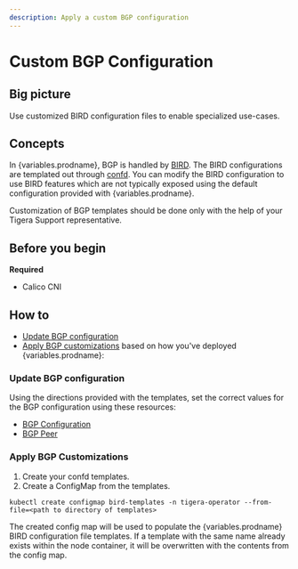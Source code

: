 ```yaml
---
description: Apply a custom BGP configuration
---
```



# Custom BGP Configuration

## Big picture

Use customized BIRD configuration files to enable specialized use-cases.

## Concepts

In {variables.prodname}, BGP is handled by [BIRD](https://github.com/projectcalico/bird).
The BIRD configurations are templated out through [confd](https://github.com/projectcalico/confd).
You can modify the BIRD configuration to use BIRD features which are not typically exposed using the
default configuration provided with {variables.prodname}.

Customization of BGP templates should be done only with the help of your Tigera Support representative.

## Before you begin

**Required**

- Calico CNI

## How to

- [Update BGP configuration](#update-bgp-configuration)
- [Apply BGP customizations](#apply-bgp-customizations) based on how you've deployed {variables.prodname}:

### Update BGP configuration

Using the directions provided with the templates, set the correct values
for the BGP configuration using these resources:

- [BGP Configuration](../../reference/resources/bgpconfig.mdx)
- [BGP Peer](../../reference/resources/bgppeer.mdx)
<!-- //TODO-CC-XREFS - [calicoctl](/reference/clis/calicoctl/index)-->

### Apply BGP Customizations

1. Create your confd templates.
1. Create a ConfigMap from the templates.

```
kubectl create configmap bird-templates -n tigera-operator --from-file=<path to directory of templates>
```

The created config map will be used to populate the {variables.prodname} BIRD configuration file templates. If a template with the same name already exists within the node container, it will be overwritten with the contents from the config map.
